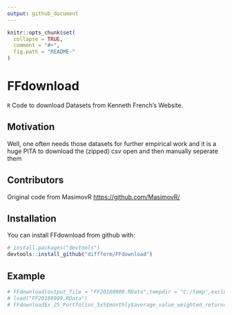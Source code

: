```yaml
---
output: github_document
---
```


<!-- README.md is generated from README.Rmd. Please edit that file -->

```r
knitr::opts_chunk$set(
  collapse = TRUE,
  comment = "#>",
  fig.path = "README-"
)
```

# FFdownload

`R` Code to download Datasets from Kenneth French's Website.

## Motivation

Well, one often needs those datasets for further empirical work and it is a huge PITA to download the (zipped) csv open and then manually seperate them

## Contributors

Original code from MasimovR <https://github.com/MasimovR/>

## Installation

You can install FFdownload from github with:

```r
# install.packages("devtools")
devtools::install_github("diffform/FFdownload")
```

## Example

```r
# FFdownload(output_file = "FF20180909.RData",tempdir = "C:/temp",exclude_daily = TRUE)
# load("FF20180909.RData")
# FFdownload$x_25_Portfolios_5x5$monthly$average_value_weighted_returns
```
